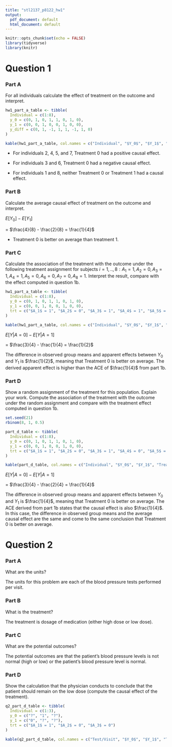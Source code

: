 ```yaml
---
title: "stl2137_p8122_hw1"
output:
  pdf_document: default
  html_document: default
---
```


```r
knitr::opts_chunk$set(echo = FALSE)
library(tidyverse)
library(knitr)
```

# Question 1

### Part A
For all individuals calculate the effect of treatment on the outcome and interpret.

```r
hw1_part_a_table <- tibble(
  Individual = c(1:8),
  y_0 = c(0, 1, 0, 1, 1, 0, 1, 0),
  y_1 = c(0, 0, 1, 0, 0, 1, 0, 0),
  y_diff = c(0, 1, -1, 1, 1, -1, 1, 0)
) 

kable(hw1_part_a_table, col.names = c("Individual", "$Y_0$", "$Y_1$", "$Y_0 - Y_1$"))
```

* For individuals 2, 4, 5, and 7, Treatment 0 had a positive causal effect. 

* For individuals 3 and 6, Treatment 0 had a negative causal effect. 

* For individuals 1 and 8, neither Treatment 0 or Treatment 1 had a causal effect. 

### Part B
Calculate the average causal effect of treatment on the outcome and interpret.


$E[Y_0] - E[Y_1]$

= $\frac{4}{8} - \frac{2}{8} = \frac{1}{4}$

* Treatment 0 is better on average than treatment 1.

### Part C
Calculate the association of the treatment with the outcome under the following treatment assignment for subjects $i = 1,..,8: A_1 = 1,A_2 = 0,A_3 = 1,A_4 = 1,A_5 = 0,A_6 = 0,A_7 = 0,A_8 = 1$. Interpret the result, compare with the effect computed in question 1b.

```r
hw1_part_a_table <- tibble(
  Individual = c(1:8),
  y_0 = c(0, 1, 0, 1, 1, 0, 1, 0),
  y_1 = c(0, 0, 1, 0, 0, 1, 0, 0),
  trt = c("$A_1$ = 1", "$A_2$ = 0", "$A_3$ = 1", "$A_4$ = 1", "$A_5$ = 0", "$A_6$ = 0", "$A_7$ = 0", "$A_8$ = 1")
) 

kable(hw1_part_a_table, col.names = c("Individual", "$Y_0$", "$Y_1$", "Treatment"))
```

$E[Y|A = 0] - E[Y|A = 1]$

= $\frac{3}{4} - \frac{1}{4} = \frac{1}{2}$

The difference in observed group means and apparent effects between $Y_0$ and $Y_1$ is $\frac{1}{2}$, meaning that Treatment 0 is better on average. The derived apparent effect is higher than the ACE of $\frac{1}{4}$ from part 1b.

### Part D
Show a random assignment of the treatment for this population. Explain your work. Compute the association of the treatment with the outcome under the random assignment and compare with the treatment effect computed in question 1b.

```r
set.seed(21)
rbinom(8, 1, 0.5)
```

```r
part_d_table <- tibble(
  Individual = c(1:8),
  y_0 = c(0, 1, 0, 1, 1, 0, 1, 0),
  y_1 = c(0, 0, 1, 0, 0, 1, 0, 0),
  trt = c("$A_1$ = 1", "$A_2$ = 0", "$A_3$ = 1", "$A_4$ = 0", "$A_5$ = 1", "$A_6$ = 1", "$A_7$ = 0", "$A_8$ = 0")
) 

kable(part_d_table, col.names = c("Individual", "$Y_0$", "$Y_1$", "Treatment"))
```

$E[Y|A = 0] - E[Y|A = 1]$

= $\frac{3}{4} - \frac{2}{4} = \frac{1}{4}$

The difference in observed group means and apparent effects between $Y_0$ and $Y_1$ is $\frac{1}{4}$, meaning that Treatment 0 is better on average. The ACE derived from part 1b states that the causal effect is also $\frac{1}{4}$. In this case, the difference in observed group means and the average causal effect are the same and come to the same conclusion that Treatment 0 is better on average.

# Question 2

### Part A
What are the units?


The units for this problem are each of the blood pressure tests performed per visit. 

### Part B
What is the treatment?


The treatment is dosage of medication (either high dose or low dose). 

### Part C
What are the potential outcomes?


The potential outcomes are that the patient's blood pressure levels is not normal (high or low) or the patient's blood pressure level is normal. 

### Part D
Show the calculation that the physician conducts to conclude that the patient should remain on the low dose (compute the causal effect of the treatment).

```r
q2_part_d_table <- tibble(
  Individual = c(1:3),
  y_0 = c("?", "1", "?"),
  y_1 = c("0", "?", "?"),
  trt = c("$A_1$ = 1", "$A_2$ = 0", "$A_3$ = 0")
) 

kable(q2_part_d_table, col.names = c("Test/Visit", "$Y_0$", "$Y_1$", "Treatment"))

```





